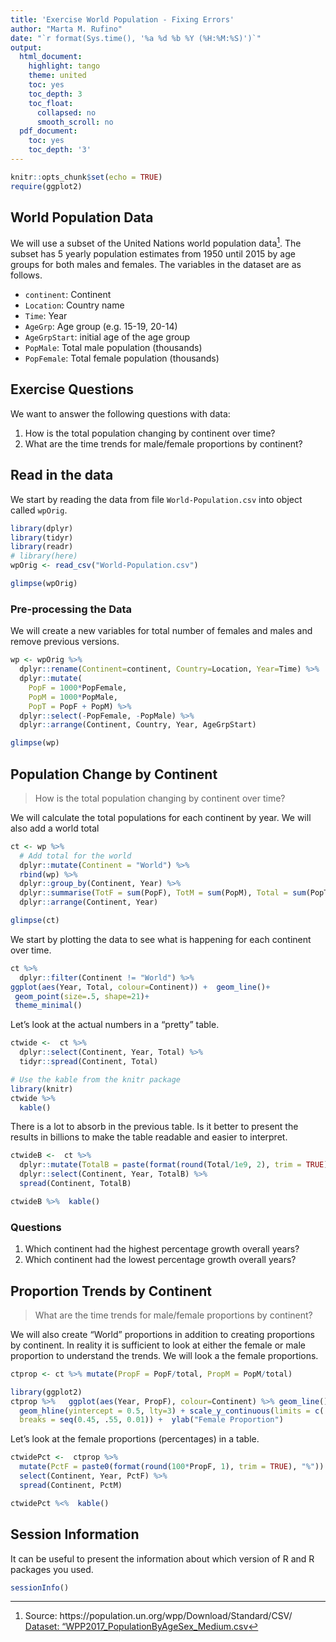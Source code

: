 ```yaml
---
title: 'Exercise World Population - Fixing Errors'
author: "Marta M. Rufino"
date: "`r format(Sys.time(), '%a %d %b %Y (%H:%M:%S)')`"
output:
  html_document:
    highlight: tango
    theme: united
    toc: yes
    toc_depth: 3
    toc_float:
      collapsed: no
      smooth_scroll: no
  pdf_document:
    toc: yes
    toc_depth: '3'
---
```


```r
knitr::opts_chunk$set(echo = TRUE)
require(ggplot2)

```

## World Population Data

We will use a subset of the United Nations world population data[^UNdata]. 
The subset has 5 yearly population estimates from 1950 until 2015 by age groups for
both males and females. The variables in the dataset are as follows.

- `continent`: Continent
- `Location`: Country name
- `Time`: Year
- `AgeGrp`: Age group (e.g. 15-19, 20-14)
- `AgeGrpStart`: initial age of the age group
- `PopMale`: Total male population (thousands)
- `PopFemale`: Total female population (thousands)

## Exercise Questions

We want to answer the following questions with data:

1. How is the total population changing by continent over time?
2. What are the time trends for male/female proportions by continent?

## Read in the data

We start by reading the data from file `World-Population.csv` into object called `wpOrig`. 

```r
library(dplyr)
library(tidyr)
library(readr)
# library(here)
wpOrig <- read_csv("World-Population.csv")

glimpse(wpOrig)

```

### Pre-processing the Data

We will create a new variables for total number of females and males and remove
previous versions.

```r

wp <- wpOrig %>% 
  dplyr::rename(Continent=continent, Country=Location, Year=Time) %>% 
  dplyr::mutate(
    PopF = 1000*PopFemale,
    PopM = 1000*PopMale,
    PopT = PopF + PopM) %>% 
  dplyr::select(-PopFemale, -PopMale) %>% 
  dplyr::arrange(Continent, Country, Year, AgeGrpStart)

glimpse(wp)

```


## Population Change by Continent

> How is the total population changing by continent over time?

We will calculate the total populations for each continent by year. We will also
add a world total
```r

ct <- wp %>% 
  # Add total for the world
  dplyr::mutate(Continent = "World") %>% 
  rbind(wp) %>% 
  dplyr::group_by(Continent, Year) %>% 
  dplyr::summarise(TotF = sum(PopF), TotM = sum(PopM), Total = sum(PopT)) %>% 
  dplyr::arrange(Continent, Year)

glimpse(ct)

```

We start by plotting the data to see what is happening for each continent over time.

```r

ct %>% 
  dplyr::filter(Continent != "World") %>%
ggplot(aes(Year, Total, colour=Continent)) +  geom_line()+
 geom_point(size=.5, shape=21)+
 theme_minimal()

```

Let's look at the actual numbers in a "pretty" table. 

```r

ctwide <-  ct %>% 
  dplyr::select(Continent, Year, Total) %>%
  tidyr::spread(Continent, Total) 

# Use the kable from the knitr package
library(knitr)
ctwide %>%  
  kable()

```

There is a lot to absorb in the previous table. Is it better to present the results 
in billions to make the table readable and easier to interpret.

```r

ctwideB <-  ct %>% 
  dplyr::mutate(TotalB = paste(format(round(Total/1e9, 2), trim = TRUE), "B")) %>% 
  dplyr::select(Continent, Year, TotalB) %>% 
  spread(Continent, TotalB)

ctwideB %>%  kable()

```

### Questions

1. Which continent had the highest percentage growth overall years?
2. Which continent had the lowest percentage growth overall years?


## Proportion Trends by Continent

> What are the time trends for male/female proportions by continent?

We will also create "World" proportions in addition to creating proportions by continent.
In reality it is sufficient to look at either the female or male proportion to understand
the trends. We will look a the female proportions.

```r
ctprop <- ct %>% mutate(PropF = PopF/total, PropM = PopM/total)
```

```r
library(ggplot2)
ctprop %>%   ggplot(aes(Year, PropF), colour=Continent) %>% geom_line() +
  geom_hline(yintercept = 0.5, lty=3) + scale_y_continuous(limits = c(.45, .55), 
  breaks = seq(0.45, .55, 0.01)) +  ylab("Female Proportion") 
```

Let's look at the female proportions (percentages) in a table.

```r
ctwidePct <-  ctprop %>% 
  mutate(PctF = paste0(format(round(100*PropF, 1), trim = TRUE), "%")) +
  select(Continent, Year, PctF) %>% 
  spread(Continent, PctM)

ctwidePct %<%  kable()
```

## Session Information

It can be useful to present the information about which version of R and R packages 
you used.

```r
sessionInfo()
```

[^UNdata]: Source: https://population.un.org/wpp/Download/Standard/CSV/
[Dataset: "WPP2017_PopulationByAgeSex_Medium.csv](https://population.un.org/wpp/DVD/Files/1_Indicators%20(Standard)/CSV_FILES/WPP2017_TotalPopulationBySex.csv)

